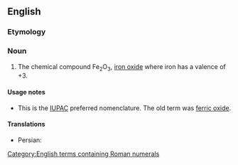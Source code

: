 ==English==
{{wikipedia}}

===Etymology===
{{af|en|iron|{{der|en|mul|III}}|oxide}}

===Noun===
{{en-noun|-}}

# {{lb|en|chemistry}} The chemical compound Fe<sub>2</sub>O<sub>3</sub>, [[iron oxide]] where iron has a valence of +3.

====Usage notes====
* This is the [[IUPAC]] preferred nomenclature. The old term was [[ferric oxide]].

====Translations====
{{trans-top|Fe<sub>2</sub>O<sub>3</sub>}}
{{trans-mid}}
* Persian: {{t|fa|آهن(III) اکسید|tr=âhan-e se oksid}}
{{trans-bottom}}

[[Category:English terms containing Roman numerals]]
{{c|en|Three}}